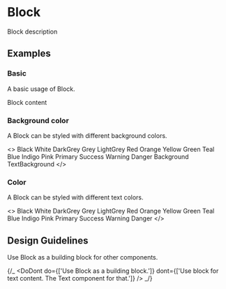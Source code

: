 
<Meta title="block" />

# Block

Block description

## Examples

### Basic

A basic usage of Block.

<Block>Block content</Block>

### Background color

A Block can be styled with different background colors.

<>
  <Block padding background="black">
    Black
  </Block>
  <Block padding background="white">
    White
  </Block>
  <Block padding background="darkGrey">
    DarkGrey
  </Block>
  <Block padding background="grey">
    Grey
  </Block>
  <Block padding background="lightGrey">
    LightGrey
  </Block>
  <Block padding background="red">
    Red
  </Block>
  <Block padding background="orange">
    Orange
  </Block>
  <Block padding background="yellow">
    Yellow
  </Block>
  <Block padding background="green">
    Green
  </Block>
  <Block padding background="teal">
    Teal
  </Block>
  <Block padding background="blue">
    Blue
  </Block>
  <Block padding background="indigo">
    Indigo
  </Block>
  <Block padding background="pink">
    Pink
  </Block>
  <Block padding background="primary">
    Primary
  </Block>
  <Block padding background="success">
    Success
  </Block>
  <Block padding background="warning">
    Warning
  </Block>
  <Block padding background="danger">
    Danger
  </Block>
  <Block padding background="background">
    Background
  </Block>
  <Block padding background="textBackground">
    TextBackground
  </Block>
</>

### Color

A Block can be styled with different text colors.

<>
  <Block color="black">Black</Block>
  <Block color="white">White</Block>
  <Block color="darkGrey">DarkGrey</Block>
  <Block color="grey">Grey</Block>
  <Block color="lightGrey">LightGrey</Block>
  <Block color="red">Red</Block>
  <Block color="orange">Orange</Block>
  <Block color="yellow">Yellow</Block>
  <Block color="green">Green</Block>
  <Block color="teal">Teal</Block>
  <Block color="blue">Blue</Block>
  <Block color="indigo">Indigo</Block>
  <Block color="pink">Pink</Block>
  <Block color="primary">Primary</Block>
  <Block color="success">Success</Block>
  <Block color="warning">Warning</Block>
  <Block color="danger">Danger</Block>
</>

## Design Guidelines

Use Block as a building block for other components.

{/_ <DoDont
do={['Use Block as a building block.']}
dont={['Use block for text content. The Text component for that.']}
/> _/}
